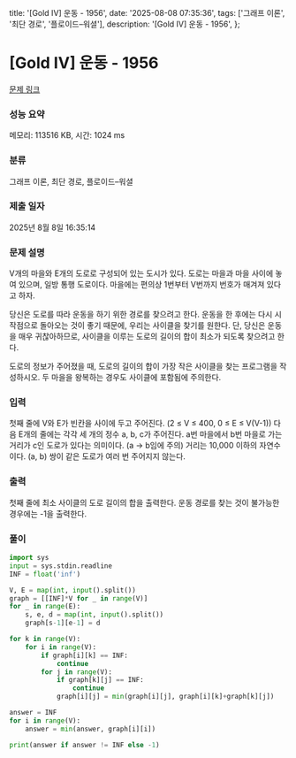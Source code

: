   title: '[Gold IV] 운동 - 1956',
  date: '2025-08-08 07:35:36',
  tags: ['그래프 이론', '최단 경로', '플로이드–워셜'],
  description: '[Gold IV] 운동 - 1956',
};

# [Gold IV] 운동 - 1956 

[문제 링크](https://www.acmicpc.net/problem/1956) 

### 성능 요약

메모리: 113516 KB, 시간: 1024 ms

### 분류

그래프 이론, 최단 경로, 플로이드–워셜

### 제출 일자

2025년 8월 8일 16:35:14

### 문제 설명

V개의 마을와 E개의 도로로 구성되어 있는 도시가 있다. 도로는 마을과 마을 사이에 놓여 있으며, 일방 통행 도로이다. 마을에는 편의상 1번부터 V번까지 번호가 매겨져 있다고 하자.

당신은 도로를 따라 운동을 하기 위한 경로를 찾으려고 한다. 운동을 한 후에는 다시 시작점으로 돌아오는 것이 좋기 때문에, 우리는 사이클을 찾기를 원한다. 단, 당신은 운동을 매우 귀찮아하므로, 사이클을 이루는 도로의 길이의 합이 최소가 되도록 찾으려고 한다.

도로의 정보가 주어졌을 때, 도로의 길이의 합이 가장 작은 사이클을 찾는 프로그램을 작성하시오. 두 마을을 왕복하는 경우도 사이클에 포함됨에 주의한다.

### 입력 

 첫째 줄에 V와 E가 빈칸을 사이에 두고 주어진다. (2 ≤ V ≤ 400, 0 ≤ E ≤ V(V-1)) 다음 E개의 줄에는 각각 세 개의 정수 a, b, c가 주어진다. a번 마을에서 b번 마을로 가는 거리가 c인 도로가 있다는 의미이다. (a → b임에 주의) 거리는 10,000 이하의 자연수이다. (a, b) 쌍이 같은 도로가 여러 번 주어지지 않는다.

### 출력 

 첫째 줄에 최소 사이클의 도로 길이의 합을 출력한다. 운동 경로를 찾는 것이 불가능한 경우에는 -1을 출력한다.

### 풀이
```python
import sys
input = sys.stdin.readline
INF = float('inf')

V, E = map(int, input().split())
graph = [[INF]*V for _ in range(V)]
for _ in range(E):
    s, e, d = map(int, input().split())
    graph[s-1][e-1] = d

for k in range(V):
    for i in range(V):
        if graph[i][k] == INF:
            continue
        for j in range(V):
            if graph[k][j] == INF:
                continue
            graph[i][j] = min(graph[i][j], graph[i][k]+graph[k][j])

answer = INF
for i in range(V):
    answer = min(answer, graph[i][i])

print(answer if answer != INF else -1)
```